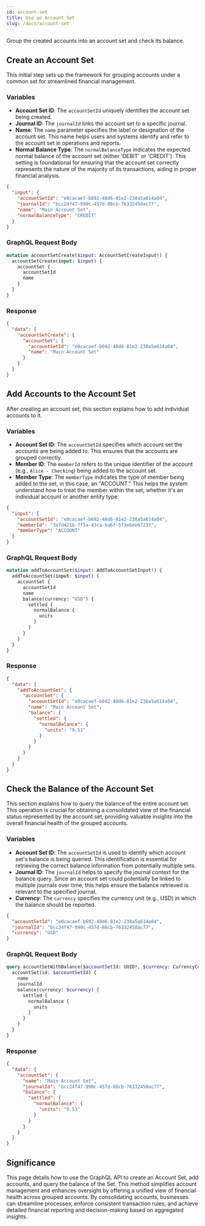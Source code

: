 ```yaml
---
id: account-set
title: Use an Account Set
slug: /docs/account-set
---
```


Group the created accounts into an account set and check its balance.

## Create an Account Set

This initial step sets up the framework for grouping accounts under a common set for streamlined financial management.

### Variables

- **Account Set ID**: The `accountSetId` uniquely identifies the account set being created.
- **Journal ID**: The `journalId` links the account set to a specific journal.
- **Name**: The `name` parameter specifies the label or designation of the account set. This name helps users and systems identify and refer to the account set in operations and reports.
- **Normal Balance Type**: The `normalBalanceType` indicates the expected normal balance of the account set (either 'DEBIT' or 'CREDIT'). This setting is foundational for ensuring that the account set correctly represents the nature of the majority of its transactions, aiding in proper financial analysis.

```json
{
  "input": {
    "accountSetId": "e0cacaef-b692-48d6-81e2-238a5a614a04",
    "journalId": "bcc24f47-990c-457d-88cb-76332450ac77",
    "name": "Main Account Set",
    "normalBalanceType": "CREDIT"
  }
}
```

### GraphQL Request Body

```graphql
mutation accountSetCreate($input: AccountSetCreateInput!) {
  accountSetCreate(input: $input) {
    accountSet {
      accountSetId
      name
    }
  }
}
```

### Response

```json
{
  "data": {
    "accountSetCreate": {
      "accountSet": {
        "accountSetId": "e0cacaef-b692-48d6-81e2-238a5a614a04",
        "name": "Main Account Set"
      }
    }
  }
}
```

## Add Accounts to the Account Set

After creating an account set, this section explains how to add individual accounts to it.

### Variables

- **Account Set ID**: The `accountSetId` specifies which account set the accounts are being added to. This ensures that the accounts are grouped correctly.
- **Member ID**: The `memberId` refers to the unique identifier of the account (e.g., `Alice - Checking`) being added to the account set.
- **Member Type**: The `memberType` indicates the type of member being added to the set, in this case, an "ACCOUNT." This helps the system understand how to treat the member within the set, whether it's an individual account or another entity type.

```json
{
  "input": {
    "accountSetId": "e0cacaef-b692-48d6-81e2-238a5a614a04",
    "memberId": "3a7d421b-7f5a-43ca-ba6f-5f3e6ee67237",
    "memberType": "ACCOUNT"
  }
}
```

### GraphQL Request Body

```graphql
mutation addToAccountSet($input: AddToAccountSetInput!) {
  addToAccountSet(input: $input) {
    accountSet {
      accountSetId
      name
      balance(currency: "USD") {
        settled {
          normalBalance {
            units
          }
        }
      }
    }
  }
}
```

### Response

```json
{
  "data": {
    "addToAccountSet": {
      "accountSet": {
        "accountSetId": "e0cacaef-b692-48d6-81e2-238a5a614a04",
        "name": "Main Account Set",
        "balance": {
          "settled": {
            "normalBalance": {
              "units": "9.53"
            }
          }
        }
      }
    }
  }
}
```

## Check the Balance of the Account Set

This section explains how to query the balance of the entire account set. This operation is crucial for obtaining a consolidated view of the financial status represented by the account set, providing valuable insights into the overall financial health of the grouped accounts.

### Variables

- **Account Set ID**: The `accountSetId` is used to identify which account set's balance is being queried. This identification is essential for retrieving the correct balance information from potentially multiple sets.
- **Journal ID**: The `journalId` helps to specify the journal context for the balance query. Since an account set could potentially be linked to multiple journals over time, this helps ensure the balance retrieved is relevant to the specified journal.
- **Currency**: The `currency` specifies the currency unit (e.g., USD) in which the balance should be reported.

```json
{
  "accountSetId": "e0cacaef-b692-48d6-81e2-238a5a614a04",
  "journalId": "bcc24f47-990c-457d-88cb-76332450ac77",
  "currency": "USD"
}
```

### GraphQL Request Body

```graphql
query accountSetWithBalance($accountSetId: UUID!, $currency: CurrencyCode!) {
  accountSet(id: $accountSetId) {
    name
    journalId
    balance(currency: $currency) {
      settled {
        normalBalance {
          units
        }
      }
    }
  }
}
```

### Response

```json
{
  "data": {
    "accountSet": {
      "name": "Main Account Set",
      "journalId": "bcc24f47-990c-457d-88cb-76332450ac77",
      "balance": {
        "settled": {
          "normalBalance": {
            "units": "9.53"
          }
        }
      }
    }
  }
}
```

## Significance

This page details how to use the GraphQL API to create an Account Set, add accounts, and query the balance of the Set. This method simplifies account management and enhances oversight by offering a unified view of financial health across grouped accounts. By consolidating accounts, businesses can streamline processes, enforce consistent transaction rules, and achieve detailed financial reporting and decision-making based on aggregated insights.
